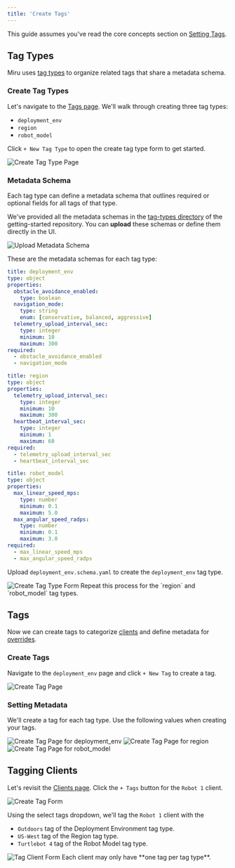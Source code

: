 ```yaml
---
title: 'Create Tags'
---
```


This guide assumes you've read the core concepts section on 
[Setting Tags](/pages/core-concepts/setting-tags).

## Tag Types
Miru uses [tag types](/pages/vocabulary#tag-types-%26-tags) to organize related tags that share a metadata schema.


### Create Tag Types
Let's navigate to the [Tags page](https://configs.miruml.com/tags). We'll walk through
creating three tag types:
- `deployment_env`
- `region`
- `robot_model`

Click `+ New Tag Type` to open the create tag type form to get started.

<Frame>
    <img
        src="/images/getting-started/create-tag-type-page.png" 
        alt="Create Tag Type Page" 
    />
</Frame>

### Metadata Schema
Each tag type can define a metadata schema that outlines required or optional fields 
for all tags of that type. 

We've provided all the metadata schemas in the [tag-types directory](https://github.com/miruml/getting-started/tree/main/tag-types) 
of the getting-started repository. You can **upload** these schemas or 
define them directly in the UI.

<Frame>
    <img
        src="/images/getting-started/upload-metadata-schema.png" 
        alt="Upload Metadata Schema" 
    />
</Frame>

These are the metadata schemas for each tag type:

<CodeGroup>

```yaml deployment_env [expandable]
title: deployment_env
type: object
properties:
  obstacle_avoidance_enabled:
    type: boolean
  navigation_mode:
    type: string
    enum: [conservative, balanced, aggressive]
  telemetry_upload_interval_sec:
    type: integer
    minimum: 10
    maximum: 300
required:
  - obstacle_avoidance_enabled
  - navigation_mode
```

```yaml region [expandable]
title: region
type: object
properties:
  telemetry_upload_interval_sec:
    type: integer
    minimum: 10
    maximum: 300
  heartbeat_interval_sec:
    type: integer
    minimum: 1
    maximum: 60
required:
  - telemetry_upload_interval_sec
  - heartbeat_interval_sec
```

```yaml robot_model [expandable]
title: robot_model
type: object
properties:
  max_linear_speed_mps:
    type: number
    minimum: 0.1
    maximum: 5.0
  max_angular_speed_radps:
    type: number
    minimum: 0.1
    maximum: 3.0
required:
  - max_linear_speed_mps
  - max_angular_speed_radps
```
</CodeGroup>

Upload `deployment_env.schema.yaml` to create the `deployment_env` tag type.

<Frame>
    <img
        src="/images/getting-started/create-tag-type-form.png" 
        alt="Create Tag Type Form" 
    />
</Frame>

<Note>
    Repeat this process for the `region` and `robot_model` tag types.
</Note>

## Tags
Now we can create tags to categorize [clients](/pages/vocabulary#client) and 
define metadata for [overrides](/pages/vocabulary#override).

### Create Tags
Navigate to the `deployment_env` page and click `+ New Tag` to create a tag.

<Frame>
    <img
        src="/images/getting-started/create-tag-page.png" 
        alt="Create Tag Page" 
    />
</Frame>

### Setting Metadata

We'll create a tag for each tag type. Use the following values when creating your tags.

<Tabs>
    <Tab title="deployment_env">
        <Frame>
            <img
                src="/images/getting-started/create-tag-depl-env.png" 
                alt="Create Tag Page for deployment_env" 
            />
        </Frame>
    </Tab>
    <Tab title="region">
        <Frame>
            <img
                src="/images/getting-started/create-tag-region.png" 
                alt="Create Tag Page for region" 
            />
        </Frame>
    </Tab>
    <Tab title="robot_model">
        <Frame>
            <img
                src="/images/getting-started/create-tag-robot-model.png" 
                alt="Create Tag Page for robot_model" 
            />
        </Frame>
    </Tab>
</Tabs>



## Tagging Clients
Let's revisit the [Clients page](https://configs.miruml.com/clients). Click the
`+ Tags` button for the `Robot 1` client.
<Frame>
    <img
        src="/images/getting-started/tag-client-button.png" 
        alt="Create Tag Form" 
    />
</Frame>

Using the select tags dropdown, we'll tag the `Robot 1` client with the 
- `Outdoors` tag of the Deployment Environment tag type.
- `US-West` tag of the Region tag type.
- `Turtlebot 4` tag of the Robot Model tag type.

<Frame>
    <img
        src="/images/getting-started/tag-client-form.png" 
        alt="Tag Client Form" 
    />
</Frame>

<Info>
    Each client may only have **one tag per tag type**.
</Info>